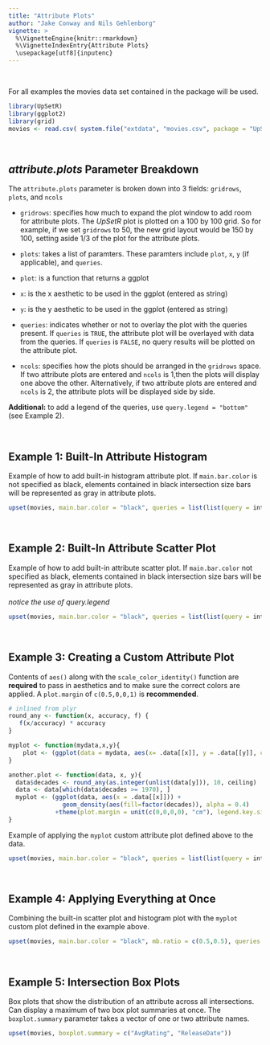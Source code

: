 ```yaml
---
title: "Attribute Plots"
author: "Jake Conway and Nils Gehlenborg"
vignette: >
  %\VignetteEngine{knitr::rmarkdown}
  %\VignetteIndexEntry{Attribute Plots}
  \usepackage[utf8]{inputenc}
---
```


<br>

For all examples the movies data set contained in the package will be used.
```r
library(UpSetR)
library(ggplot2)
library(grid)
movies <- read.csv( system.file("extdata", "movies.csv", package = "UpSetR"), header = TRUE, sep=";" )
```

<br>

*attribute.plots* Parameter Breakdown
----------------------------------
The `attribute.plots` parameter is broken down into 3 fields: `gridrows`, `plots`, and `ncols`

- `gridrows`: specifies how much to expand the plot window to add room for attribute plots. The _UpSetR_ plot is plotted on a 100 by 100 grid. So for example, if we set `gridrows` to 50, the new grid layout would be 150 by 100, setting aside 1/3 of the plot for the attribute plots.

- `plots`: takes a list of paramters. These paramters include `plot`, `x`, `y` (if applicable), and `queries`.

- `plot`: is a function that returns a ggplot

- `x`: is the x aesthetic to be used in the ggplot (entered as string)

- `y`: is the y aesthetic to be used in the ggplot (entered as string)

- `queries`: indicates whether or not to overlay the plot with the queries present. If `queries` is `TRUE`, the attribute plot will be overlayed with data from the queries. If `queries` is `FALSE`, no query results will be plotted on the attribute plot.

- `ncols`: specifies how the plots should be arranged in the `gridrows` space. If two attribute plots are entered and `ncols` is 1,then the plots will display one above the other. Alternatively, if two attribute plots are entered and `ncols` is 2, the attribute plots will be displayed side by side.

**Additional:** to add a legend of the queries, use `query.legend = "bottom"` (see Example 2).

<br>

Example 1: Built-In Attribute Histogram
-------------
Example of how to add built-in histogram attribute plot. If `main.bar.color` is not specified as black, elements contained in black intersection size bars will be represented as gray in attribute plots.
```r
upset(movies, main.bar.color = "black", queries = list(list(query = intersects, params = list("Drama"), active = T)), attribute.plots = list(gridrows = 50, plots = list(list(plot = histogram, x = "ReleaseDate", queries = F), list(plot = histogram, x = "AvgRating", queries = TRUE)), ncols = 2))
```

<br>

Example 2: Built-In Attribute Scatter Plot
-------------
Example of how to add built-in attribute scatter plot. If `main.bar.color` not specified as black, elements contained in black intersection size bars will be represented as gray in attribute plots.
<br> <br>
*notice the use of query.legend*
```r
upset(movies, main.bar.color = "black", queries = list(list(query = intersects, params = list("Drama"), color = "red", active = F), list(query = intersects, params = list("Action", "Drama"), active = T), list(query = intersects, params = list("Drama", "Comedy", "Action"), color = "orange", active = T)), attribute.plots = list(gridrows = 45, plots = list(list(plot = scatter_plot, x = "ReleaseDate", y = "AvgRating", queries = T), list(plot = scatter_plot, x = "AvgRating", y = "Watches", queries = F)), ncols = 2), query.legend = "bottom")
```

<br>

Example 3: Creating a Custom Attribute Plot
-------------
Contents of `aes()` along with the `scale_color_identity()` function are **required** to pass in aesthetics and to make sure the correct colors are applied. A `plot.margin` of `c(0.5,0,0,1)` is **recommended**.

```r
# inlined from plyr
round_any <- function(x, accuracy, f) {
   f(x/accuracy) * accuracy
}
```


```r
myplot <- function(mydata,x,y){
    plot <- (ggplot(data = mydata, aes(x= .data[[x]], y = .data[[y]], colour = color)) + geom_point() +    scale_color_identity() + theme(plot.margin = unit(c(0,0,0,0), "cm")))
}

another.plot <- function(data, x, y){
  data$decades <- round_any(as.integer(unlist(data[y])), 10, ceiling)
  data <- data[which(data$decades >= 1970), ]
  myplot <- (ggplot(data, aes(x = .data[[x]])) + 
               geom_density(aes(fill=factor(decades)), alpha = 0.4)
             +theme(plot.margin = unit(c(0,0,0,0), "cm"), legend.key.size = unit(0.4,"cm")))
}
```

Example of applying the `myplot` custom attribute plot defined above to the data.
```r
upset(movies, main.bar.color = "black", queries = list(list(query = intersects, params = list("Drama"), color = "red", active = F), list(query = intersects, params = list("Action", "Drama"), active = T), list(query = intersects, params = list("Drama", "Comedy", "Action"), color = "orange", active = T)), attribute.plots = list(gridrows = 45, plots = list(list(plot = myplot, x = "ReleaseDate", y = "AvgRating", queries = T), list(plot = another.plot, x = "AvgRating", y = "ReleaseDate", queries = FALSE)), ncols = 2))
```

<br>

Example 4: Applying Everything at Once
-------------
Combining the built-in scatter plot and histogram plot with the `myplot` custom plot defined in the example above.
```r
upset(movies, main.bar.color = "black", mb.ratio = c(0.5,0.5), queries = list(list(query = intersects, params = list("Drama"), color = "red", active = F), list(query = intersects, params = list("Action", "Drama"), active = T), list(query = intersects, params = list("Drama", "Comedy", "Action"), color = "orange", active = T)), attribute.plots = list(gridrows=50, plots = list(list(plot = histogram, x = "ReleaseDate", queries = F), list(plot = scatter_plot, x = "ReleaseDate", y = "AvgRating", queries = T),list(plot = myplot, x = "AvgRating", y = "Watches", queries = F)), ncols = 3))
```

<br>

Example 5: Intersection Box Plots
-------------
Box plots that show the distribution of an attribute across all intersections. Can display a maximum of two box plot summaries at once. The `boxplot.summary` parameter takes a vector of one or two attribute names.
```r
upset(movies, boxplot.summary = c("AvgRating", "ReleaseDate"))
```
